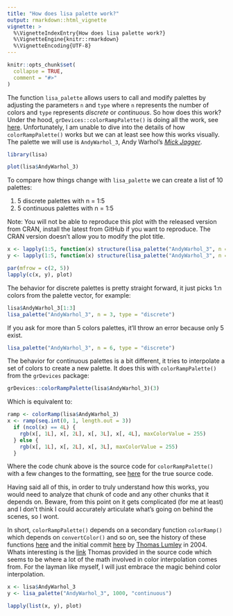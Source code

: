 ```yaml
---
title: "How does lisa palette work?"
output: rmarkdown::html_vignette
vignette: >
  %\VignetteIndexEntry{How does lisa palette work?}
  %\VignetteEngine{knitr::rmarkdown}
  %\VignetteEncoding{UTF-8}
---
```


```r
knitr::opts_chunk$set(
  collapse = TRUE,
  comment = "#>"
)
```

The function `lisa_palette` allows users to call and modify palettes by adjusting the parameters `n` and `type` where `n` represents the number of colors and `type` represents _discrete_ or _continuous_. So how does this work? Under the hood, `grDevices::colorRampPalette()` is doing all the work, see [here](https://github.com/tyluRp/lisa/blob/d59da6904dad2391a29ec194d8a673c68df943b5/R/lisa.R#L53). Unfortunately, I am unable to dive into the details of how `colorRampPalette()` works but we can at least see how this works visually. The palette we will use is `AndyWarhol_3`, Andy Warhol's [_Mick Jagger_](https://www.moma.org/collection/works/71518?locale=en).

```r
library(lisa)

plot(lisa$AndyWarhol_3)
```

To compare how things change with `lisa_palette` we can create a list of 10 palettes:

1. 5 discrete palettes with n = 1:5
2. 5 continuous palettes with n = 1:5

Note: You will not be able to reproduce this plot with the released version from CRAN, install the latest from GitHub if you want to reproduce. The CRAN version doesn't allow you to modify the plot title.

```r
x <- lapply(1:5, function(x) structure(lisa_palette("AndyWarhol_3", n = x, "continuous"), name = paste0(x, ", continuous")))
y <- lapply(1:5, function(x) structure(lisa_palette("AndyWarhol_3", n = x, "discrete"), name = paste0(x, ", discrete")))

par(mfrow = c(2, 5))
lapply(c(x, y), plot)
```

The behavior for discrete palettes is pretty straight forward, it just picks 1:n colors from the palette vector, for example:

```r
lisa$AndyWarhol_3[1:3]
lisa_palette("AndyWarhol_3", n = 3, type = "discrete")
```

If you ask for more than 5 colors palettes, it'll throw an error because only 5 exist. 

```r
lisa_palette("AndyWarhol_3", n = 6, type = "discrete")
```

The behavior for continuous palettes is a bit different, it tries to interpolate a set of colors to create a new palette. It does this with `colorRampPalette()` from the `grDevices` package:

```r
grDevices::colorRampPalette(lisa$AndyWarhol_3)(3)
```

Which is equivalent to:

```r
ramp <- colorRamp(lisa$AndyWarhol_3)
x <- ramp(seq.int(0, 1, length.out = 3))
  if (ncol(x) == 4L) {
    rgb(x[, 1L], x[, 2L], x[, 3L], x[, 4L], maxColorValue = 255)
  } else {
    rgb(x[, 1L], x[, 2L], x[, 3L], maxColorValue = 255)
  }
```

Where the code chunk above is the source code for `colorRampPalette()` with a few changes to the formatting, see [here](https://github.com/wch/r-source/blob/5a156a0865362bb8381dcd69ac335f5174a4f60c/src/library/grDevices/R/colorRamp.R) for the true source code. 

Having said all of this, in order to truly understand how this works, you would need to analyze that chunk of code and any other chunks that it depends on. Beware, from this point on it gets complicated (for me at least) and I don't think I could accurately articulate what's going on behind the scenes, so I wont. 

In short, `colorRampPalette()` depends on a secondary function `colorRamp()` which depends on `convertColor()` and so on, see the history of these functions [here](https://github.com/wch/r-source/commits/5a156a0865362bb8381dcd69ac335f5174a4f60c/src/library/grDevices/R/colorRamp.R) and the initial commit [here](https://github.com/wch/r-source/commit/ea07369869b3ab1f2fa05fb221a57a5b117c0fc5#diff-10c83c04d434b2bd02fbbcb84dd92cfb) by [Thomas Lumley](https://twitter.com/tslumley) in 2004. Whats interesting is the [link](http://www.brucelindbloom.com/) Thomas provided in the source code which seems to be where a lot of the math involved in color interpolation comes from. For the layman like myself, I will just embrace the magic behind color interpolation.

```r
x <- lisa$AndyWarhol_3
y <- lisa_palette("AndyWarhol_3", 1000, "continuous")

lapply(list(x, y), plot)
```

